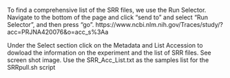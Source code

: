 To find a comprehensive list of the SRR files, we use the Run Selector.
Navigate to the bottom of the page and click “send to” and select “Run Selector”, and then press “go”.
https://www.ncbi.nlm.nih.gov/Traces/study/?acc=PRJNA420076&o=acc_s%3Aa

Under the Select section click on the Metadata and List Accession to dowload the information on the experiment and the list of SRR files.
See screen shot image.
Use the SRR_Acc_List.txt as the samples list for the SRRpull.sh script

